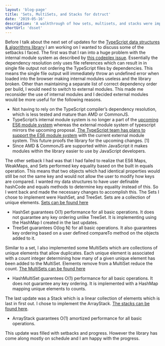 ```yaml
---
layout: 'blog-page'
title: 'Sets, MultiSets, and Stacks for dstruct'
date: '2019-05-16'
description: 'A walkthrough of how sets, multisets, and stacks were implemented for my capstone dstruct project'
shortUrl: 'dsset'
---
```


Before I talk about the next set of updates for the [TypeScript data structures & algorithms library](https://github.com/codystebbins/dstruct) I am working on I wanted to discuss some of the setbacks I faced. The first was that I ran into a huge problem with the internal module system as described by [this codeplex issue](https://typescript.codeplex.com/workitem/913). Essentially the dependency resolution only uses file references which can result in in single file output not ordering the TypeScript files by dependencies. This means the single file output will immediately throw an undefined error when loaded into the browser making internal modules useless and the library broken. Other than maintaining a separate list of correct dependency order per build, I would need to switch to external modules. This made me reconsider the use of internal modules and I decided external modules would be more useful for the following reasons.

- Not having to rely on the TypeScript compiler’s dependency resolution, which is less tested and mature than AMD or CommonJS.
- TypeScript’s internal module system is no longer a part of the [upcoming ES6 module system](http://wiki.ecmascript.org/doku.php?id=harmony:modules) whereas the external module system of typescript mirrors the upcoming proposal. [The TypeScript team has plans to support the ES6 module system](https://typescript.codeplex.com/discussions/446695) with the current external module system. This future proofs the library for the upcoming changes. [1]
- Since AMD & CommonJS are supported within JavaScript it makes modules within the library easier to use by JavaScript developers.

The other setback I had was that I had failed to realize that ES6 Maps, WeakMaps, and Sets performed key equality based on the built in equals operation. This means that two objects which had identical properties would still be not the same key and would not allow the user to modify how keys are compared. I wanted my data structures to have user definable hashCode and equals methods to determine key equality instead of this. So I went back and made the necessary changes to accomplish this.
The Sets I chose to implement were HashSet, and TreeSet. Sets are a collection of unique elements. [Sets can be found here](https://github.com/codystebbins/dstruct/tree/master/lib/structures/sets)

- HashSet guarantees O(1) performance for all basic operations. It does not guarantee any key ordering unlike TreeSet. It is implementing using the HashMap I created in the last updates.
- TreeSet guarantees O(log N) for all basic operations. It also guarantees key ordering based on a user defined compareTo method on the objects added to it.

Similar to a set, I also implemented some MultiSets which are collections of unique elements that allow duplicates. Each unique element is associated with a count integer determining how many of a given unique element has been added to the MultiSet. Elements remove from a MultiSet reduce the count. [The MultiSets can be found here](https://github.com/codystebbins/dstruct/tree/master/lib/structures/multiSets)

- HashMultiSet guarentees O(1) performance for all basic operations. It does not guarantee any key ordering. It is implemented with a HashMap mapping unique elements to counts.

The last update was a Stack which is a linear collection of elements which is last in first out. I chose to implement the ArrayStack. [The stacks can be found here](https://github.com/codystebbins/dstruct/tree/master/lib/structures/stacks).

- ArrayStack guarantees O(1) amortized performance for all basic operations.

This update was filled with setbacks and progress. However the library has come along mostly on schedule and I am happy with the progress.
